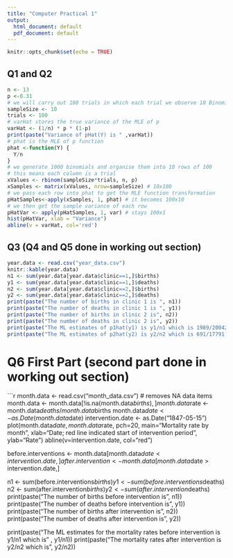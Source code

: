 ```yaml
---
title: "Computer Practical 1"
output:
  html_document: default
  pdf_document: default
---
```


```r
knitr::opts_chunk$set(echo = TRUE)
```

## Q1 and Q2


```r
n <- 13
p <-0.31
# we will carry out 100 trials in which each trial we observe 10 Binomial(n,p)
sampleSize <- 10
trials <- 100
# varHat stores the true variance of the MLE of p
varHat <- (1/n) * p * (1-p)
print(paste("Variance of pHat(Y) is " ,varHat))
# phat is the MLE of p function
phat <-function(Y) {
  Y/n
}
# we generate 1000 binomials and organise them into 10 rows of 100 
# this means each column is a trial
xValues <- rbinom(sampleSize*trials, n, p)
xSamples <- matrix(xValues, nrow=sampleSize) # 10x100
# we pass each row into phat to get the MLE function transformation 
pHatSamples<-apply(xSamples, 1, phat) # it becomes 100x10
# we then get the sample variance of each row 
pHatVar <- apply(pHatSamples, 1, var) # stays 100x1
hist(pHatVar, xlab = "Variance")
abline(v = varHat, col='red')

```

## Q3 (Q4 and Q5 done in working out section)


```r
year.data <- read.csv("year_data.csv")
knitr::kable(year.data)
n1 <- sum(year.data[year.data$clinic==1,]$births)
y1 <- sum(year.data[year.data$clinic==1,]$deaths)
n2 <- sum(year.data[year.data$clinic==2,]$births)
y2 <- sum(year.data[year.data$clinic==2,]$deaths)
print(paste("The number of births in clinic 1 is ", n1))
print(paste("The number of deaths in clinic 1 is ", y1))
print(paste("The number of births in clinic 2 is", n2))
print(paste("The number of deaths in clinic 2 is", y2))
print(paste("The ML estimates of p1hat(y1) is y1/n1 which is 1989/20042 which is",y1/n1))
print(paste("The ML estimates of p2hat(y2) is y2/n2 which is 691/17791 which is " , y2/n2))
```

# Q6 First Part (second part done in working out section)

```r
month.data <- read.csv("month_data.csv")
# removes NA data items 
month.data <- month.data[!is.na(month.data$births),]
month.data$rate <- month.data$deaths/month.data$births
month.data$date <- as.Date(month.data$date)
intervention.date <- as.Date("1847-05-15")
plot(month.data$date, month.data$rate, pch=20, main="Mortality rate by month", 
     xlab="Date; red line indicated start of intervention period", ylab="Rate ")
abline(v=intervention.date, col="red")

before.interventions <- month.data[month.data$date < intervention.date,]
after.intervention <- month.data[month.data$date > intervention.date,]

n1 <- sum(before.interventions$births)
y1 <- sum(before.interventions$deaths)
n2 <- sum(after.intervention$births)
y2 <- sum(after.intervention$deaths)
print(paste("The number of births before intervention is ", n1))
print(paste("The number of deaths before intervention is ", y1))
print(paste("The number of births after intervention is", n2))
print(paste("The number of deaths after intervention is", y2))

print(paste("The ML estimates for the mortality rates before intervention is y1/n1 which is " , y1/n1))
print(paste("The mortality rates after intervention is y2/n2 which is ", y2/n2))
